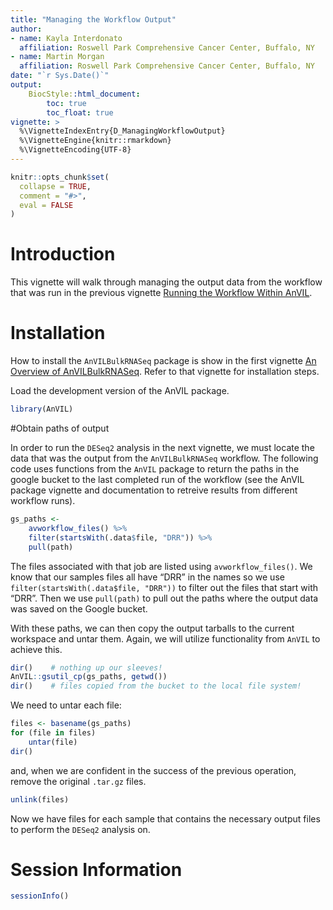 ```yaml
---
title: "Managing the Workflow Output"
author:
- name: Kayla Interdonato
  affiliation: Roswell Park Comprehensive Cancer Center, Buffalo, NY
- name: Martin Morgan
  affiliation: Roswell Park Comprehensive Cancer Center, Buffalo, NY
date: "`r Sys.Date()`"
output:
    BiocStyle::html_document:
        toc: true
        toc_float: true
vignette: >
  %\VignetteIndexEntry{D_ManagingWorkflowOutput}
  %\VignetteEngine{knitr::rmarkdown}
  %\VignetteEncoding{UTF-8}
---
```


```r
knitr::opts_chunk$set(
  collapse = TRUE,
  comment = "#>",
  eval = FALSE
)
```

# Introduction

This vignette will walk through managing the output data from the workflow that
was run in the previous vignette [Running the Workflow Within
AnVIL](C_RunningTheWorkflow.html).

# Installation

How to install the `AnVILBulkRNASeq` package is show in the first vignette [An
Overview of AnVILBulkRNASeq](A_Overview.html). Refer to that vignette for
installation steps.

Load the development version of the AnVIL package.

```r
library(AnVIL)
```

#Obtain paths of output

In order to run the `DESeq2` analysis in the next vignette, we must
locate the data that was the output from the `AnVILBulkRNASeq` workflow.
The following code uses functions from the `AnVIL` package to
return the paths in the google bucket to the last completed run of the 
workflow (see the AnVIL package vignette and documentation to retreive 
results from different workflow runs).

```r
gs_paths <- 
    avworkflow_files() %>%
    filter(startsWith(.data$file, "DRR")) %>% 
    pull(path)
```

The files associated with that job are listed using `avworkflow_files()`. We know
that our samples files all have “DRR” in the names so we use
`filter(startsWith(.data$file, "DRR"))` to filter out the files that
start with “DRR”. Then we use `pull(path)` to pull out the paths where
the output data was saved on the Google bucket.

With these paths, we can then copy the output tarballs to the current
workspace and untar them. Again, we will utilize functionality from
`AnVIL` to achieve this.

```r
dir()    # nothing up our sleeves!
AnVIL::gsutil_cp(gs_paths, getwd())
dir()    # files copied from the bucket to the local file system!
```

We need to untar each file:

```r
files <- basename(gs_paths)
for (file in files)
    untar(file)
dir()
```

and, when we are confident in the success of the previous operation, remove the original `.tar.gz` files.

```r
unlink(files)
```

Now we have files for each sample that contains the necessary output files to
perform the `DESeq2` analysis on.

# Session Information

```r
sessionInfo()
```
